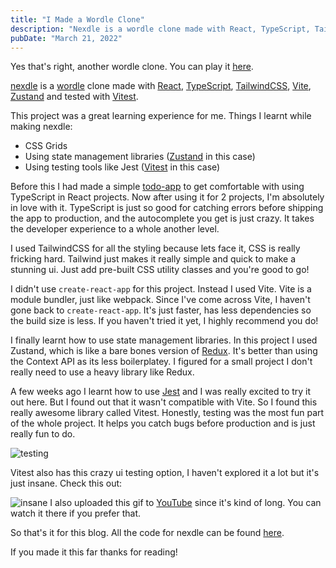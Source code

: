```yaml
---
title: "I Made a Wordle Clone"
description: "Nexdle is a wordle clone made with React, TypeScript, TailwindCSS, Vite, Zustand and tested with Vitest."
pubDate: "March 21, 2022"
---
```


Yes that's right, another wordle clone. You can play it [here](https://nexdle.nexxel.dev/).

[nexdle](https://nexdle.nexxel.dev/) is a [wordle](https://www.nytimes.com/games/wordle/index.html) clone made with [React](https://reactjs.org/), [TypeScript](https://www.typescriptlang.org/), [TailwindCSS](https://tailwindcss.com/), [Vite](https://vitejs.dev/), [Zustand](https://github.com/pmndrs/zustand) and tested with [Vitest](https://vitest.dev/).

This project was a great learning experience for me. Things I learnt while making nexdle:

- CSS Grids
- Using state management libraries ([Zustand](https://github.com/pmndrs/zustand) in this case)
- Using testing tools like Jest ([Vitest](https://vitest.dev/) in this case)

Before this I had made a simple [todo-app](https://github.com/nexxeln/todo-app) to get comfortable with using TypeScript in React projects. Now after using it for 2 projects, I'm absolutely in love with it. TypeScript is just so good for catching errors before shipping the app to production, and the autocomplete you get is just crazy. It takes the developer experience to a whole another level.

I used TailwindCSS for all the styling because lets face it, CSS is really
fricking hard. Tailwind just makes it really simple and quick to make a stunning
ui. Just add pre-built CSS utility classes and you're good to go!

I didn't use `create-react-app` for this project. Instead I used Vite.
Vite is a module bundler, just like webpack. Since I've come across Vite, I
haven't gone back to `create-react-app`. It's just faster, has less dependencies
so the build size is less. If you haven't tried it yet, I highly recommend you
do!

I finally learnt how to use state management libraries. In this project I used Zustand,
which is like a bare bones version of [Redux](https://redux.js.org/). It's better
than using the Context API as its less boilerplatey. I figured for a small project
I don't really need to use a heavy library like Redux.

A few weeks ago I learnt how to use [Jest](https://jestjs.io/) and I was really excited to try it out here. But I found out that it wasn't compatible with Vite. So I found this really awesome library called Vitest. Honestly, testing was the most fun part of the whole project. It helps you catch bugs before production and is just really fun to do.

![testing](https://us-east-1.tixte.net/uploads/nexxel.needs.rest/Code_7Bk8VB3xBb.png)

Vitest also has this crazy ui testing option, I haven't explored it a lot but it's just insane. Check this out:

![insane](https://github.com/nexxeln/nexdle/blob/main/images/Code_Vyzc5YbawL.gif?raw=true)
I also uploaded this gif to [YouTube](https://youtu.be/2GLYNV5cQ-Y) since it's kind
of long. You can watch it there if you prefer that.

So that's it for this blog. All the code for nexdle can be found [here](https://github.com/nexxeln/nexdle/).

If you made it this far thanks for reading!
